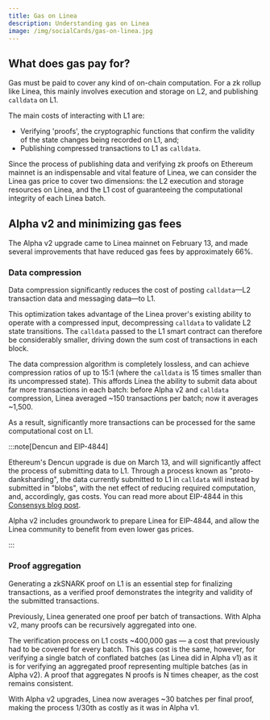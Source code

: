 ```yaml
---
title: Gas on Linea
description: Understanding gas on Linea
image: /img/socialCards/gas-on-linea.jpg
---
```


## What does gas pay for?

Gas must be paid to cover any kind of on-chain computation. For a zk rollup like Linea, this mainly involves execution and storage on L2, and publishing `calldata` on L1.

The main costs of interacting with L1 are:
- Verifying 'proofs', the cryptographic functions that confirm the validity of the state changes being recorded on L1, and; 
- Publishing compressed transactions to L1 as `calldata`.

Since the process of publishing data and verifying zk proofs on Ethereum mainnet is an indispensable and vital feature of Linea, we can consider the Linea gas price to cover two dimensions: the L2 execution and storage resources on Linea, and the L1 cost of guaranteeing the computational integrity of each Linea batch.

## Alpha v2 and minimizing gas fees

The Alpha v2 upgrade came to Linea mainnet on February 13, and made several improvements that have reduced gas fees by approximately 66%.

### Data compression

Data compression significantly reduces the cost of posting `calldata`—L2 transaction data and messaging data—to L1.

This optimization takes advantage of the Linea prover's existing ability to operate with a compressed input, decompressing `calldata` to validate L2 state transitions. The `calldata` passed to the L1 smart contract can therefore be considerably smaller, driving down the sum cost of transactions in each block.

The data compression algorithm is completely lossless, and can achieve compression ratios of up to 15:1 (where the `calldata` is 15 times smaller than its uncompressed state). This affords Linea the ability to submit data about far more transactions in each batch: before Alpha v2 and `calldata` compression, Linea averaged ~150 transactions per batch; now it averages ~1,500.

As a result, significantly more transactions can be processed for the same computational cost on L1.

:::note[Dencun and EIP-4844]

Ethereum's Dencun upgrade is due on March 13, and will significantly affect the process of submitting data to L1. Through a process known as "proto-danksharding", the data currently submitted to L1 in `calldata` will instead by submitted in "blobs", with the net effect of reducing required computation, and, accordingly, gas costs. You can read more about EIP-4844 in this [Consensys blog post](https://consensys.io/blog/ethereum-evolved-dencun-upgrade-part-5-eip-4844).

Alpha v2 includes groundwork to prepare Linea for EIP-4844, and allow the Linea community to benefit from even lower gas prices.

:::

### Proof aggregation

Generating a zkSNARK proof on L1 is an essential step for finalizing transactions, as a verified proof demonstrates the integrity and validity of the submitted transactions. 

Previously, Linea generated one proof per batch of transactions. With Alpha v2, many proofs can be recursively aggregated into one.

The verification process on L1 costs ~400,000 gas — a cost that previously had to be covered for every batch. This gas cost is the same, however, for verifying a single batch of conflated batches (as Linea did in Alpha v1) as it is for verifying an aggregated proof representing multiple batches (as in Alpha v2). A proof that aggregates N proofs is N times cheaper, as the cost remains consistent.

With Alpha v2 upgrades, Linea now averages ~30 batches per final proof, making the process 1/30th as costly as it was in Alpha v1.
